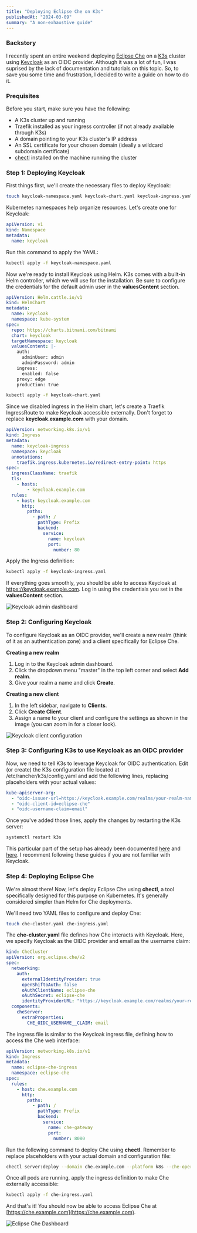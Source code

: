 ```yaml
---
title: "Deploying Eclipse Che on K3s"
publishedAt: "2024-03-09"
summary: "A non-exhaustive guide"
---
```


### Backstory

I recently spent an entire weekend deploying [Eclipse Che](https://www.eclipse.org/che/) on a [K3s](https://k3s.io/) cluster using [Keycloak](https://www.keycloak.org/) as an OIDC provider. Although it was a lot of fun, I was suprised by the lack of documentation and tutorials on this topic.
So, to save you some time and frustration, I decided to write a guide on how to do it.

### Prequisites

Before you start, make sure you have the following:

- A K3s cluster up and running
- Traefik installed as your ingress controller (if not already available through K3s)
- A domain pointing to your K3s cluster's IP address
- An SSL certificate for your chosen domain (ideally a wildcard subdomain certificate)
- [chectl](https://github.com/che-incubator/chectl) installed on the machine running the cluster

### Step 1: Deploying Keycloak

First things first, we'll create the necessary files to deploy Keycloak:

```bash
touch keycloak-namespace.yaml keycloak-chart.yaml keycloak-ingress.yaml
```

Kubernetes namespaces help organize resources. Let's create one for Keycloak:

```yaml
apiVersion: v1
kind: Namespace
metadata:
  name: keycloak
```

Run this command to apply the YAML:

```bash
kubectl apply -f keycloak-namespace.yaml
```

Now we're ready to install Keycloak using Helm. K3s comes with a built-in Helm controller, which we will use for the installation.
Be sure to configure the credentials for the default admin user in the **valuesContent** section.

```yaml
apiVersion: Helm.cattle.io/v1
kind: HelmChart
metadata:
  name: keycloak
  namespace: kube-system
spec:
  repo: https://charts.bitnami.com/bitnami
  chart: keycloak
  targetNamespace: keycloak
  valuesContent: |-
    auth:
      adminUser: admin
      adminPassword: admin
    ingress:
      enabled: false
    proxy: edge
    production: true
```

```bash
kubectl apply -f keycloak-chart.yaml
```

Since we disabled ingress in the Helm chart, let's create a Traefik IngressRoute to make Keycloak accessible externally.
Don't forget to replace **keycloak.example.com** with your domain.

```yaml
apiVersion: networking.k8s.io/v1
kind: Ingress
metadata:
  name: keycloak-ingress
  namespace: keycloak
  annotations:
    traefik.ingress.kubernetes.io/redirect-entry-point: https
spec:
  ingressClassName: traefik
  tls:
    - hosts:
        - keycloak.example.com
  rules:
    - host: keycloak.example.com
      http:
        paths:
          - path: /
            pathType: Prefix
            backend:
              service:
                name: keycloak
                port:
                  number: 80
```

Apply the Ingress definition:

```bash
kubectl apply -f keycloak-ingress.yaml
```

If everything goes smoothly, you should be able to access Keycloak at https://keycloak.example.com.
Log in using the credentials you set in the **valuesContent** section.

<Image
  src="/images/writing/eclipse-che-on-k3s-using-keycloak-oidc/keycloak-admin-dashboard.png"
  width={1920}
  height={1080}
  quality={90}
  alt="Keycloak admin dashboard"
/>

### Step 2: Configuring Keycloak

To configure Keycloak as an OIDC provider, we'll create a new realm (think of it as an authentication zone) and a client specifically for Eclipse Che.

**Creating a new realm**

1. Log in to the Keycloak admin dashboard.
2. Click the dropdown menu "master" in the top left corner and select **Add realm**.
3. Give your realm a name and click **Create**.

**Creating a new client**

1. In the left sidebar, navigate to **Clients**.
2. Click **Create Client**.
3. Assign a name to your client and configure the settings as shown in the image (you can zoom in for a closer look).

<Image
  src="/images/writing/eclipse-che-on-k3s-using-keycloak-oidc/keycloak-config.png"
  width={1920}
  height={2543}
  quality={90}
  alt="Keycloak client configuration"
/>

### Step 3: Configuring K3s to use Keycloak as an OIDC provider

Now, we need to tell K3s to leverage Keycloak for OIDC authentication. Edit (or create) the K3s configuration file located at /etc/rancher/k3s/config.yaml and add the following lines, replacing placeholders with your actual values:

```yaml
kube-apiserver-arg:
  - "oidc-issuer-url=https://keycloak.example.com/realms/your-realm-name"
  - "oidc-client-id=eclipse-che"
  - "oidc-username-claim=email"
```

Once you've added those lines, apply the changes by restarting the K3s server:

```bash
systemctl restart k3s
```

This particular part of the setup has already been documented [here](https://geek-cookbook.funkypenguin.co.nz/kubernetes/oidc-authentication/keycloak/) and [here](https://geek-cookbook.funkypenguin.co.nz/kubernetes/oidc-authentication/k3s-keycloak/).
I recomment following these guides if you are not familiar with Keycloak.

### Step 4: Deploying Eclipse Che

We're almost there! Now, let's deploy Eclipse Che using **chectl**, a tool specifically designed for this purpose on Kubernetes. It's generally considered simpler than Helm for Che deployments.

We'll need two YAML files to configure and deploy Che:

```bash
touch che-cluster.yaml che-ingress.yaml
```

The **che-cluster.yaml** file defines how Che interacts with Keycloak. Here, we specify Keycloak as the OIDC provider and email as the username claim:

```yaml
kind: CheCluster
apiVersion: org.eclipse.che/v2
spec:
  networking:
    auth:
      externalIdentityProvider: true
      openShiftoAuth: false
      oAuthClientName: eclipse-che
      oAuthSecret: eclipse-che
      identityProviderURL: "https://keycloak.example.com/realms/your-realm"
  components:
    cheServer:
      extraProperties:
        CHE_OIDC_USERNAME__CLAIM: email
```

The ingress file is similar to the Keycloak ingress file, defining how to access the Che web interface:

```yaml
apiVersion: networking.k8s.io/v1
kind: Ingress
metadata:
  name: eclipse-che-ingress
  namespace: eclipse-che
spec:
  rules:
    - host: che.example.com
      http:
        paths:
          - path: /
            pathType: Prefix
            backend:
              service:
                name: che-gateway
                port:
                  number: 8080
```

Run the following command to deploy Che using **chectl**. Remember to replace placeholders with your actual domain and configuration file:

```bash
chectl server:deploy --domain che.example.com --platform k8s --che-operator-cr-patch-yaml che-cluster.yaml --skip-cert-manager
```

Once all pods are running, apply the ingress definition to make Che externally accessible:

```bash
kubectl apply -f che-ingress.yaml
```

And that's it! You should now be able to access Eclipse Che at [https://che.example.com](https://che.example.com).

<Image
  src="/images/writing/eclipse-che-on-k3s-using-keycloak-oidc/che-dashboard.png"
  width={1920}
  height={1080}
  quality={90}
  alt="Eclipse Che Dashboard"
/>
